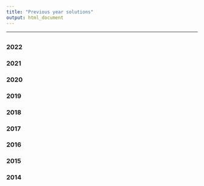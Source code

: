 ```yaml
---
title: "Previous year solutions"
output: html_document
---
```




---


##  {.tabset .tabset-fade .tabset-pills}

### 2022
### 2021
### 2020
### 2019
### 2018
### 2017
### 2016
### 2015
### 2014

